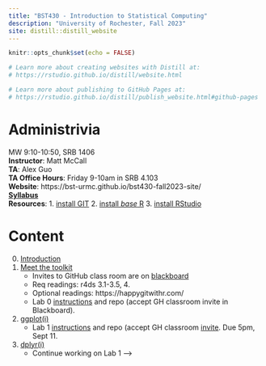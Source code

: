 ```yaml
---
title: "BST430 - Introduction to Statistical Computing"
description: "University of Rochester, Fall 2023"
site: distill::distill_website
---
```


```r
knitr::opts_chunk$set(echo = FALSE)

# Learn more about creating websites with Distill at:
# https://rstudio.github.io/distill/website.html

# Learn more about publishing to GitHub Pages at:
# https://rstudio.github.io/distill/publish_website.html#github-pages

```

# Administrivia

MW 9:10-10:50, SRB 1406
<br>
**Instructor**: Matt McCall
<br>
**TA**: Alex Guo
<br>
**TA Office Hours**: Friday 9-10am in SRB 4.103
<br>
**Website**: https://bst-urmc.github.io/bst430-fall2023-site/
<br>
[**Syllabus**](static/bst430syllabus.pdf)
<br>
**Resources**:
    1. [install GIT](https://happygitwithr.com/install-git.html)
    2. [install *base* R](https://cran.r-project.org/)
    3. [install RStudio](https://www.rstudio.com/products/rstudio/download/#download)

# Content

0. [Introduction](lecture/l00-intro.html)
1. [Meet the toolkit](lecture/l01-meet-toolkit.html)
    * Invites to GitHub class room are on [blackboard](https://learn.rochester.edu)
    * Req readings: r4ds 3.1-3.5, 4. 
    * Optional readings: https://happygitwithr.com/
    * Lab 0 [instructions](hw_lab_instruction/lab00-demonstration/lab00-hello-class.html) and repo (accept GH classroom invite in Blackboard).

2. [ggplot(i)](lecture/l02-ggplot2-i.html)
    * Lab 1 [instructions](hw_lab_instruction/lab01-hello-r/lab01-hello-r.html) and repo (accept GH classroom [invite](https://classroom.github.com/a/9t7d6m5g). Due 5pm, Sept 11.
<!--     * Lab 1 [solutions](hw_lab_instruction/lab01-hello-r/lab01-hello-r.html) --> 
3.  [dplyr(i)](lecture/l03-transform-dplyr-i.html)
     * Continue working on Lab 1 -->
<!--      * HW 1 assigned.  [instructions](hw_lab_instruction/hw-01-airbnb/hw-01-airbnb.html) and repo (accept GH classroom [invite](https://classroom.github.com/a/MQ3t9onK)). --> 
<!--      * HW 1 [solutions](hw_lab_instruction/hw-01-airbnb/hw-01.html) --> 
<!-- 4.  [Data types in R](lecture/l04-data-types.html).  -->
<!-- 5.  [Reshaping and combining data frames](lecture/l05a-reshape-merge.html). -->
<!--     *  [Lab 2](hw_lab_instruction/lab02-merge-conflict/lab02-merge-conflict.html). You will need to accept the [invitation](https://classroom.github.com/a/7aAO3lDZ). --> 
<!--      * Lab 2 [solutions](hw_lab_instruction/lab02-merge-conflict/lab-02.html) --> 
<!-- 6.  Finish L5a. [dplyr(ii)](lecture/l05b-advanced-dplyr.html) -->
<!--     *  [Lab 3](hw_lab_instruction/lab03-laquinta-uno/lab03-laquinta-uno.html).  To be completed in same group as lab 2, [invitation here](https://classroom.github.com/a/mvAGD44S). --> 
<!--     * Lab 3 [solutions](hw_lab_instruction/lab03-laquinta-uno/lab-03.html) --> 
<!-- 7.  Finish L5b. [Factors and dates](lecture/l07-factors-dates.html) -->
<!-- * Continue working on Lab 3 --> 
<!--     * HW 2 assigned.  [instructions](hw_lab_instruction/hw02-accidents/hw02-accidents.html) and repo (accept GH classroom [invite](https://classroom.github.com/a/fy4E-H-b)). --> 
<!--     * HW 2 [solutions](hw_lab_instruction/hw02-accidents/hw02.html) --> 
<!-- 8.  Effective data visualization [(i)](lecture/03a2-tips-for-effective-dataviz.pdf) [(ii)](lecture/03b-tips-for-effective-dataviz.pdf) [video](https://youtu.be/ZrifrBvFWgg) -->
<!--     * Turn in lab 3 by tomorrow. --> 
<!-- 9. [Data from files](lecture/l09-data-from-files.html) -->
<!-- *   Repository for lecture 9 [here](https://classroom.github.com/a/vAS3mGej) will not be graded, but gets you everything you need at once. --> 
<!--     *  [Lab 4](hw_lab_instruction/lab04-laquinta-dos/lab04-laquinta-dos.html).  New groups! At least one new teammate for each person. --> 
<!--      [Invitation here](https://classroom.github.com/a/566Cy7tL).  --> 
<!--     * Lab 4 [solutions](hw_lab_instruction/lab04-laquinta-dos/lab04.html) --> 
<!-- 10. Finish visualization slides -->
<!--     * [styleguide](lecture/l06-style.html) -->
<!--  * Finish lab 4. --> 
<!-- 11. [Text processing](lecture/l10-text.html) -->
<!--     * HW 3 assigned.  [instructions](hw_lab_instruction/hw03-fatal-geography/hw03-fatal-geography.html) and repo (accept GH classroom [invite](https://classroom.github.com/a/6sqI7bjg)). --> 
<!--     * HW 3 [solutions](hw_lab_instruction/hw03-fatal-geography/hw03.html) --> 
<!-- 12. [Text analysis](lecture/l10-text-ii.html) -->
<!--     *  [Lab 5](hw_lab_instruction/lab05-sadplots/lab05-sadplots.html).  Pair up; take turns and then you won't have so many GitHub problems. [Invitation here](https://classroom.github.com/a/sFi-IjD6).  --> 
<!--      * Lab 5 [solutions](hw_lab_instruction/lab05-sadplots/lab05.html) --> 
<!--     *  Reading: [r4ds chapter 14](https://r4ds.had.co.nz/strings.html) -->
<!-- 13. [Matrices, indexing, linear algebra](lecture/l11-linear-algebra-indexing.html) -->
<!--      * Finish Lab 5 --> 
<!-- 15. [Functions i](lecture/l12-functions-i.html).  -->
<!-- 16. [Functions ii and iteration](lecture/l13-functions-ii.html). -->
<!--        [Lab 6](hw_lab_instruction/lab06-covid-times/lab06-covid-times.html) assigned, any groups as you like. [Invitation here](https://classroom.github.com/a/6GAvWurq). Due 5pm, Nov 16. --> 
<!--      * Lab 6 [solutions](hw_lab_instruction/lab06-covid-times/lab06.html) --> 
<!-- 17.  [Knitr tricks and debugging](lecture/l14-debugging.html).  -->
<!--  *  HW 4 assigned (revised to shorten it!!).  [instructions](hw_lab_instruction/hw05-modeling-gss/hw-04-modeling-gss.html) and repo (accept GH classroom [invite](https://classroom.github.com/a/rNXgxZex)).   --> 
<!--      * HW 4 [solutions](hw_lab_instruction/hw05-modeling-gss/hw-04.html) --> 
<!--  * Work on Lab 6 --> 
<!-- 18.  [Linear models](lecture/l15-linear-models.html) -->
<!--  * Work on Lab 6 --> 
<!-- 19. Final Exam.  -->
<!--  * Remember I will be looking at the `.md` for results and the `.Rmd` for your code. [instructions](hw_lab_instruction/final-modeling.html) and repo (accept GH classroom [invite](https://classroom.github.com/a/eebbYmkV)).  Due 5pm EDT, Nov 10. --> 
<!-- 20.   [Multivariate linear models and Prediction](lecture/l16-crossv-lm.html)  -->

<!-- 20.  [Multivariate linear models](lecture/l16-multivariate-lm.html) -->
<!-- 21.  [Prediction and logistic regression](lecture/l17-prediction-logistic.html) -->
